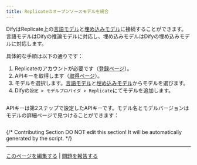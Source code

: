 ```yaml
---
title: Replicateのオープンソースモデルを統合
---
```



DifyはReplicate上の[言語モデル](https://replicate.com/collections/language-models)と[埋め込みモデル](https://replicate.com/collections/embedding-models)に接続することができます。言語モデルはDifyの推論モデルに対応し、埋め込みモデルはDifyの埋め込みモデルに対応します。

具体的な手順は以下の通りです：

1. Replicateのアカウントが必要です（[登録ページ](https://replicate.com/signin?next=/docs)）。
2. APIキーを取得します（[取得ページ](https://replicate.com/account/api-tokens)）。
3. モデルを選択します。[言語モデル](https://replicate.com/collections/language-models)と[埋め込みモデル](https://replicate.com/collections/embedding-models)からモデルを選びます。
4. Difyの`設定 > モデルプロバイダ > Replicate`にてモデルを追加します。

<img
src="https://assets-docs.dify.ai/dify-enterprise-mintlify/jp/development/models-integration/12445212e76936e28dddf328c6372750.png"
className="mx-auto"
alt=""
/>

APIキーは第2ステップで設定したAPIキーです。モデル名とモデルバージョンはモデルの詳細ページで見つけることができます：

<img
src="https://assets-docs.dify.ai/dify-enterprise-mintlify/jp/development/models-integration/95e2ad371c82ef7ef641192f2bf1a1f8.png"
className="mx-auto"
alt=""
/>

{/*
Contributing Section
DO NOT edit this section!
It will be automatically generated by the script.
*/}

---

[このページを編集する](https://github.com/langgenius/dify-docs/edit/main/ja-jp/development/models-integration/replicate.mdx) | [問題を報告する](https://github.com/langgenius/dify-docs/issues/new?template=docs.yml)

